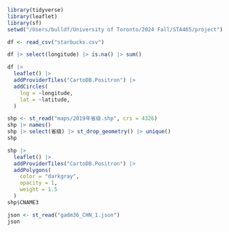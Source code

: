 
```r
library(tidyverse)
library(leaflet)
library(sf)
setwd("/Users/bulldf/University of Toronto/2024 Fall/STA465/project")
```

```r
df <- read_csv("starbucks.csv")

df |> select(longitude) |> is.na() |> sum()
```

```r
df |>
  leaflet() |>
  addProviderTiles("CartoDB.Positron") |>
  addCircles(
    lng = ~longitude,
    lat = ~latitude,
  )
```

```r
shp <- st_read("maps/2019年省级.shp", crs = 4326)
shp |> names()
shp |> select(省级) |> st_drop_geometry() |> unique()
shp
```

```r
shp |>
  leaflet() |>
  addProviderTiles("CartoDB.Positron") |>
  addPolygons(
    color = "darkgray",
    opacity = 1,
    weight = 1.5
  )
shp$CNAME3
```

```r
json <- st_read("gadm36_CHN_1.json")
json
```
